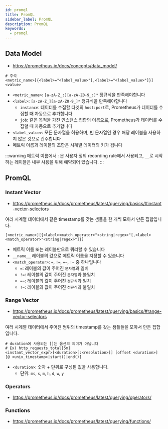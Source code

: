```yaml
---
id: promql
title: PromQL
sidebar_label: PromQL
description: PromQL
keywords:
  - promql
---
```


## Data Model

- https://prometheus.io/docs/concepts/data_model/

```promql
# 주석
<metric_name>[{<label>="<label_value>"[,<label>="<label_value>"]}] <value>
```

- `<metric_name>`: `[a-zA-Z_:][a-zA-Z0-9_:]*` 정규식을 만족해야합니다
- `<label>`: `[a-zA-Z_][a-zA-Z0-9_]*` 정규식을 만족해야합니다
  - `instance`: 데이터를 수집할 타겟의 `host:port`로, Prometheus가 데이터를 수집할 때 자동으로 추가합니다
  - `job`: 같은 목적을 가진 인스턴스 집합의 이름으로, Prometheus가 데이터를 수집할 때 자동으로 추가합니다
- `<label_value>`: 모든 문자열을 허용하며, 빈 문자열인 경우 해당 레이블을 사용하지 않은 것으로 간주합니다
- 메트릭 이름과 레이블의 조합은 시계열 데이터의 키가 됩니다

:::warning
메트릭 이름에서 `:`은 사용자 정의 recording rule에서 사용되고, `__`로 시작하는 레이블은 내부 사용을 위해 예약되어 있습니다.
:::

## PromQL

### Instant Vector

- https://prometheus.io/docs/prometheus/latest/querying/basics/#instant-vector-selectors

여러 시계열 데이터에서 같은 timestamp를 갖는 샘플을 한 개씩 모아서 만든 집합입니다.

```promql
[<metric_name>][{<label><match_operator>"<string|regex>"[,<label><match_operator>"<string|regex>"]}]
```

- 메트릭 이름 또는 레이블만으로 쿼리할 수 있습니다
- `__name__` 레이블의 값으로 메트릭 이름을 지정할 수 있습니다
- `<match_operator>`: `=`, `!=`, `=~`, `!~` 중 하나입니다
  - `=`: 레이블의 값이 주어진 `문자열`과 일치
  - `!=`: 레이블의 값이 주어진 `문자열`과 불일치
  - `=~`: 레이블의 값이 주어진 `정규식`과 일치
  - `!~`: 레이블의 값이 주어진 `정규식`과 불일치

### Range Vector

- https://prometheus.io/docs/prometheus/latest/querying/basics/#range-vector-selectors

여러 시계열 데이터에서 주어진 범위의 timestamp를 갖는 샘플들을 모아서 만든 집합입니다.

```promql
# duration에 사용되는 []는 옵션의 의미가 아닙니다
# Ex) http_requests_total[5m]
<instant_vector_expr>[<duration>[:<resolution>]] [offset <duration>] [@ <unix_timestamp>|start()|end()]
```

- `<duration>`: 숫자 + 단위로 구성된 값을 사용합니다.
  - 단위: `ms`, `s`, `m`, `h`, `d`, `w`, `y`

### Operators

- https://prometheus.io/docs/prometheus/latest/querying/operators/

### Functions

- https://prometheus.io/docs/prometheus/latest/querying/functions/
